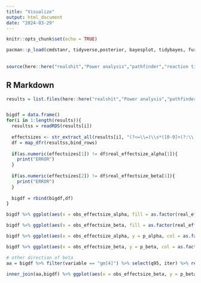 ```yaml
---
title: "Visualize"
output: html_document
date: "2024-03-29"
---
```


```r
knitr::opts_chunk$set(echo = TRUE)

pacman::p_load(cmdstanr, tidyverse,posterior, bayesplot, tidybayes, furrr,bridgesampling, rstan, brms, faux,LRO.utilities,reticulate, tictoc,rockchalk)
  
  
source(here::here("realshit","Power analysis","pathfinder","reaction time", "pathfinder_rt_datasets_scripts.R"))

```

## R Markdown

```r
results = list.files(here::here("realshit","Power analysis","pathfinder","reaction time","results"), full.names = TRUE)


bigdf = data.frame()
for(i in 1:length(results)){
  resultss = readRDS(results[i])
  
  effectsizes <- str_extract_all(results[i], "(?<=\\=)\\s*([0-9]+(?:\\.[0-9]+)?)")[[1]]
  df = map_dfr(resultss,bind_rows)
  
  if(as.numeric(effectsizes[1]) != df$real_effectsize_alpha[1]){
    print("ERROR")
  }
  
  if(as.numeric(effectsizes[2]) != df$real_effectsize_beta[1]){
    print("ERROR")
  }
  
  bigdf = rbind(bigdf,df)
}

bigdf %>% ggplot(aes(x = obs_effectsize_alpha, fill = as.factor(real_effectsize_alpha)))+geom_histogram(col = "black", position = "identity",alpha =0.75)

bigdf %>% ggplot(aes(x = obs_effectsize_beta, fill = as.factor(real_effectsize_beta)))+geom_histogram(col = "black", position = "identity",alpha =0.75)

bigdf %>% ggplot(aes(x = obs_effectsize_alpha, y = p_alpha, col = as.factor(real_effectsize_beta)))+geom_point()

bigdf %>% ggplot(aes(x = obs_effectsize_beta, y = p_beta, col = as.factor(real_effectsize_beta)))+geom_point()

# other direction of beta
aa = bigdf %>% filter(variable == "gm[4]") %>% select(q95, iter) %>% rename(p_beta2 = q95)

inner_join(aa,bigdf) %>% ggplot(aes(x = obs_effectsize_beta, y = p_beta2, col = as.factor(real_effectsize_beta)))+geom_point()

```

